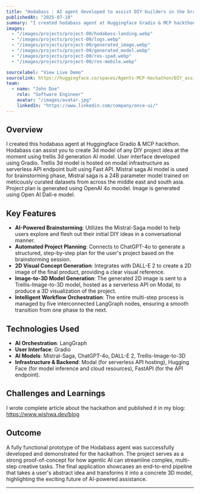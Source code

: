 ```yaml
---
title: "Hodabass : AI agent developed to assist DIY builders in the brainstorming, planning, and visualization phases of their projects"
publishedAt: "2025-07-10"
summary: "I created hodabass agent at Huggingface Gradio & MCP hackthon. Hodabass can assist you to create 3d model of any DIY project idea. User interface is developed using Gradio. Trellis 3d model is hosted on modal infrastructure as serverless API endpoint built using Fast API. Mistral saga AI model is used for brainstorming phase, Mistral saga is a 24B parameter model trained on meticously curated datasets from across the middle east and south asia. Project plan is generated using OpenAI 4o moodel. Image is generated using Open AI Dall-e model."
images:
  - "/images/projects/project-00/hodabass-landing.webp"
  - "/images/projects/project-00/logs.webp"
  - "/images/projects/project-00/generated_image.webp"
  - "/images/projects/project-00/generated_model.webp"
  - "/images/projects/project-00/res-ipad.webp"
  - "/images/projects/project-00/res-mobile.webp"

sourcelabel: "View Live Demo"
sourcelink: https://huggingface.co/spaces/Agents-MCP-Hackathon/DIY_assistant
team:
  - name: "John Doe"
    role: "Software Engineer"
    avatar: "/images/avatar.jpg"
    linkedIn: "https://www.linkedin.com/company/once-ui/"
---
```


## Overview

I created this hodabass agent at Huggingface Gradio & MCP hackthon. Hodabass can assist you to create 3d model of any DIY project idea at the moment using trellis 3d generation AI model. User interface developed using Gradio. Trellis 3d model is hosted on modal infrastructure as serverless API endpoint built using Fast API. Mistral saga AI model is used for brainstorming phase, Mistral saga is a 24B parameter model trained on meticously curated datasets from across the middle east and south asia. Project plan is generated using OpenAI 4o moodel. Image is generated using Open AI Dall-e model.

## Key Features

- **AI-Powered Brainstorming**:  Utilizes the Mistral-Saga model to help users explore and flesh out their initial DIY ideas in a conversational manner.
- **Automated Project Planning**: Connects to ChatGPT-4o to generate a structured, step-by-step plan for the user's project based on the brainstorming session.
- **2D Visual Concept Generation**:  Integrates with DALL-E 2 to create a 2D image of the final product, providing a clear visual reference.
- **Image-to-3D Model Generation**: The generated 2D image is sent to a Trellis-Image-to-3D model, hosted as a serverless API on Modal, to produce a 3D visualization of the project.
- **Intelligent Workflow Orchestration**: The entire multi-step process is managed by five interconnected LangGraph nodes, ensuring a smooth transition from one phase to the next.

## Technologies Used

- **AI Orchestration**: LangGraph
- **User Interface**: Gradio
- **AI Models**: Mistral-Saga, ChatGPT-4o, DALL-E 2, Trellis-Image-to-3D
- **Infrastructure & Backend**: Modal (for serverless API hosting), Hugging Face (for model inference and cloud resources), FastAPI (for the API endpoint).

## Challenges and Learnings

I wrote complete article about the hackathon and published it in my blog: https://www.wishwa.dev/blog

## Outcome

A fully functional prototype of the Hodabass agent was successfully developed and demonstrated for the hackathon. The project serves as a strong proof-of-concept for how agentic AI can streamline complex, multi-step creative tasks. The final application showcases an end-to-end pipeline that takes a user's abstract idea and transforms it into a concrete 3D model, highlighting the exciting future of AI-powered assistance.

---